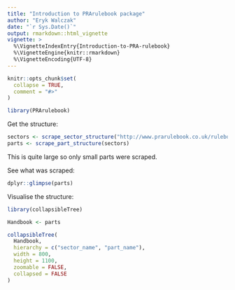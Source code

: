 ```yaml
---
title: "Introduction to PRArulebook package"
author: "Eryk Walczak"
date: "`r Sys.Date()`" 
output: rmarkdown::html_vignette
vignette: >
  %\VignetteIndexEntry{Introduction-to-PRA-rulebook}
  %\VignetteEngine{knitr::rmarkdown}
  %\VignetteEncoding{UTF-8}
---
```


```r
knitr::opts_chunk$set(
  collapse = TRUE,
  comment = "#>"
)
```

```r
library(PRArulebook)
```

Get the structure:

```r
sectors <- scrape_sector_structure("http://www.prarulebook.co.uk/rulebook/Home/Handbook/22-03-2006")
parts <- scrape_part_structure(sectors)
```

This is quite large so only small parts were scraped.

See what was scraped:

```r
dplyr::glimpse(parts)
```


Visualise the structure:

```r
library(collapsibleTree)

Handbook <- parts

collapsibleTree(
  Handbook,
  hierarchy = c("sector_name", "part_name"),
  width = 800,
  height = 1100,
  zoomable = FALSE,
  collapsed = FALSE
)
```


